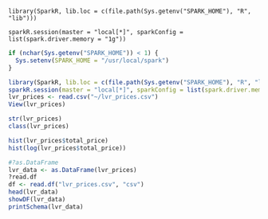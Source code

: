 
```

library(SparkR, lib.loc = c(file.path(Sys.getenv("SPARK_HOME"), "R", "lib")))

sparkR.session(master = "local[*]", sparkConfig = list(spark.driver.memory = "1g"))
```


```r
if (nchar(Sys.getenv("SPARK_HOME")) < 1) {
  Sys.setenv(SPARK_HOME = "/usr/local/spark")
}

library(SparkR, lib.loc = c(file.path(Sys.getenv("SPARK_HOME"), "R", "lib")))
sparkR.session(master = "local[*]", sparkConfig = list(spark.driver.memory = "1g"))
lvr_prices <- read.csv("~/lvr_prices.csv")
View(lvr_prices)

str(lvr_prices)
class(lvr_prices)

hist(lvr_prices$total_price)
hist(log(lvr_prices$total_price))

#?as.DataFrame
lvr_data <- as.DataFrame(lvr_prices)
?read.df
df <- read.df("lvr_prices.csv", "csv")
head(lvr_data)
showDF(lvr_data)
printSchema(lvr_data)




```
